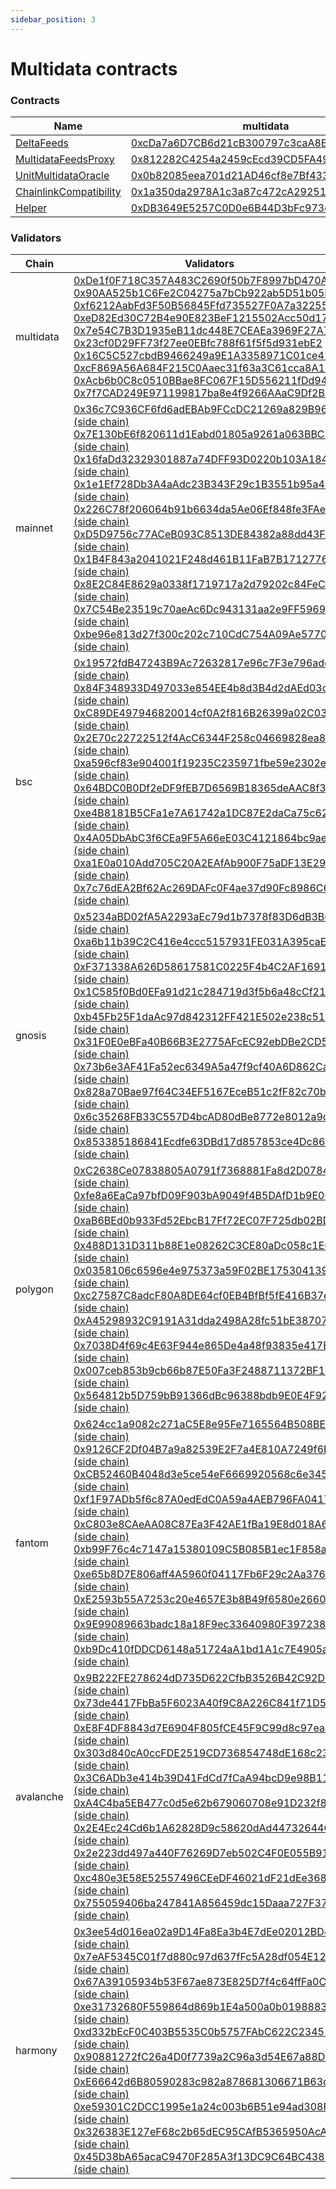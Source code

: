```yaml
---
sidebar_position: 3
---
```

# Multidata contracts

### Contracts

|                                                                            Name                                                                             |                                                                  multidata                                                                   | gnosis                                                                                                                               |                                                                     bsc                                                                      |                                                                   polygon                                                                    |                                                                    fantom                                                                    |                                                                  avalanche                                                                   |                                                                   harmony                                                                    |                                                                  moonriver                                                                   |                                                                     okex                                                                     |                                                                   moonbeam                                                                   |                                                                     celo                                                                     |                                                                    clover                                                                    |                                                                  bittorrent                                                                  |                                                                    cronos                                                                    |                                                                    linea                                                                     |                                                                     etc                                                                      |                                                                   optimism                                                                   |                                                                   arbitrum                                                                   |                                                                     heco                                                                     |                                                                    oasis                                                                     |                                                                    aurora                                                                    |                                                                    klaytn                                                                    |                                                                  dogechain                                                                   | 
|-------------------------------------------------------------------------------------------------------------------------------------------------------------|----------------------------------------------------------------------------------------------------------------------------------------------|--------------------------------------------------------------------------------------------------------------------------------------|----------------------------------------------------------------------------------------------------------------------------------------------|----------------------------------------------------------------------------------------------------------------------------------------------|----------------------------------------------------------------------------------------------------------------------------------------------|----------------------------------------------------------------------------------------------------------------------------------------------|----------------------------------------------------------------------------------------------------------------------------------------------|----------------------------------------------------------------------------------------------------------------------------------------------|----------------------------------------------------------------------------------------------------------------------------------------------|----------------------------------------------------------------------------------------------------------------------------------------------|----------------------------------------------------------------------------------------------------------------------------------------------|----------------------------------------------------------------------------------------------------------------------------------------------|----------------------------------------------------------------------------------------------------------------------------------------------|----------------------------------------------------------------------------------------------------------------------------------------------|----------------------------------------------------------------------------------------------------------------------------------------------|----------------------------------------------------------------------------------------------------------------------------------------------|----------------------------------------------------------------------------------------------------------------------------------------------|----------------------------------------------------------------------------------------------------------------------------------------------|----------------------------------------------------------------------------------------------------------------------------------------------|----------------------------------------------------------------------------------------------------------------------------------------------|----------------------------------------------------------------------------------------------------------------------------------------------|----------------------------------------------------------------------------------------------------------------------------------------------|----------------------------------------------------------------------------------------------------------------------------------------------|
| [DeltaFeeds](https://github.com/multidatacore/validator/blob/feature/multiparty-updater/contracts/DeltaFeeds.sol)                                           | [0xcDa7a6D7CB6d21cB300797c3caA8Bae74CCAe8d1](https://explorer.chain.multidata.ai/address/0xcDa7a6D7CB6d21cB300797c3caA8Bae74CCAe8d1)         | [0xcDa7a6D7CB6d21cB300797c3caA8Bae74CCAe8d1](https://gnosis.blockscout.com/address/0xcDa7a6D7CB6d21cB300797c3caA8Bae74CCAe8d1) | [0xcDa7a6D7CB6d21cB300797c3caA8Bae74CCAe8d1](https://bscscan.com/address/0xcDa7a6D7CB6d21cB300797c3caA8Bae74CCAe8d1)                         | [0xcDa7a6D7CB6d21cB300797c3caA8Bae74CCAe8d1](https://polygonscan.com/address/0xcDa7a6D7CB6d21cB300797c3caA8Bae74CCAe8d1)                     | [0xcDa7a6D7CB6d21cB300797c3caA8Bae74CCAe8d1](https://ftmscan.com/address/0xcDa7a6D7CB6d21cB300797c3caA8Bae74CCAe8d1)                         | [0xcDa7a6D7CB6d21cB300797c3caA8Bae74CCAe8d1](https://avascan.info/blockchain/c/address/0xcDa7a6D7CB6d21cB300797c3caA8Bae74CCAe8d1)           | [0xcDa7a6D7CB6d21cB300797c3caA8Bae74CCAe8d1](https://explorer.harmony.one/address/0xcDa7a6D7CB6d21cB300797c3caA8Bae74CCAe8d1)                | [0xcDa7a6D7CB6d21cB300797c3caA8Bae74CCAe8d1](https://moonriver.moonscan.io/address/0xcDa7a6D7CB6d21cB300797c3caA8Bae74CCAe8d1)               | [0xcDa7a6D7CB6d21cB300797c3caA8Bae74CCAe8d1](https://www.oklink.com/okc/address/0xcDa7a6D7CB6d21cB300797c3caA8Bae74CCAe8d1)                  | [0xcDa7a6D7CB6d21cB300797c3caA8Bae74CCAe8d1](https://moonscan.io/address/0xcDa7a6D7CB6d21cB300797c3caA8Bae74CCAe8d1)                         | [0xcDa7a6D7CB6d21cB300797c3caA8Bae74CCAe8d1](https://celoscan.io/address/0xcDa7a6D7CB6d21cB300797c3caA8Bae74CCAe8d1)                         | [0xcDa7a6D7CB6d21cB300797c3caA8Bae74CCAe8d1](https://clvscan.com/address/0xcDa7a6D7CB6d21cB300797c3caA8Bae74CCAe8d1)                         | [0xcDa7a6D7CB6d21cB300797c3caA8Bae74CCAe8d1](https://bttcscan.com/address/0xcDa7a6D7CB6d21cB300797c3caA8Bae74CCAe8d1)                        | [0xcDa7a6D7CB6d21cB300797c3caA8Bae74CCAe8d1](https://cronoscan.com/address/0xcDa7a6D7CB6d21cB300797c3caA8Bae74CCAe8d1)                       | [0xcDa7a6D7CB6d21cB300797c3caA8Bae74CCAe8d1](https://explorer.goerli.linea.build/address/0xcDa7a6D7CB6d21cB300797c3caA8Bae74CCAe8d1)         | [0xcDa7a6D7CB6d21cB300797c3caA8Bae74CCAe8d1](https://blockscout.com/etc/mainnet/address/0xcDa7a6D7CB6d21cB300797c3caA8Bae74CCAe8d1)          | [0xcDa7a6D7CB6d21cB300797c3caA8Bae74CCAe8d1](https://optimistic.etherscan.io/address/0xcDa7a6D7CB6d21cB300797c3caA8Bae74CCAe8d1)             | [0xcDa7a6D7CB6d21cB300797c3caA8Bae74CCAe8d1](https://arbiscan.io/address/0xcDa7a6D7CB6d21cB300797c3caA8Bae74CCAe8d1)                         | [0xcDa7a6D7CB6d21cB300797c3caA8Bae74CCAe8d1](https://www.hecoinfo.com/en-us/address/0xcDa7a6D7CB6d21cB300797c3caA8Bae74CCAe8d1)              | [0xcDa7a6D7CB6d21cB300797c3caA8Bae74CCAe8d1](https://www.oasisscan.com/address/0xcDa7a6D7CB6d21cB300797c3caA8Bae74CCAe8d1)                   | [0xcDa7a6D7CB6d21cB300797c3caA8Bae74CCAe8d1](https://aurorascan.dev/address/0xcDa7a6D7CB6d21cB300797c3caA8Bae74CCAe8d1)                      | [0xcDa7a6D7CB6d21cB300797c3caA8Bae74CCAe8d1](https://scope.klaytn.com/address/0xcDa7a6D7CB6d21cB300797c3caA8Bae74CCAe8d1)                    | [0xcDa7a6D7CB6d21cB300797c3caA8Bae74CCAe8d1](https://explorer.dogechain.dog/address/0xcDa7a6D7CB6d21cB300797c3caA8Bae74CCAe8d1)              | 
| [MultidataFeedsProxy](https://github.com/multidatacore/validator/blob/feature/multiparty-updater/contracts/MultidataFeedsProxy.sol)                         | [0x812282C4254a2459cEcd39CD5FA49961C86b19EA](https://explorer.chain.multidata.ai/address/0x812282C4254a2459cEcd39CD5FA49961C86b19EA)         | [0x812282C4254a2459cEcd39CD5FA49961C86b19EA](https://gnosis.blockscout.com/address/0x812282C4254a2459cEcd39CD5FA49961C86b19EA) | [0x812282C4254a2459cEcd39CD5FA49961C86b19EA](https://bscscan.com/address/0x812282C4254a2459cEcd39CD5FA49961C86b19EA)                         | [0x812282C4254a2459cEcd39CD5FA49961C86b19EA](https://polygonscan.com/address/0x812282C4254a2459cEcd39CD5FA49961C86b19EA)                     | [0x812282C4254a2459cEcd39CD5FA49961C86b19EA](https://ftmscan.com/address/0x812282C4254a2459cEcd39CD5FA49961C86b19EA)                         | [0x812282C4254a2459cEcd39CD5FA49961C86b19EA](https://avascan.info/blockchain/c/address/0x812282C4254a2459cEcd39CD5FA49961C86b19EA)           | [0x812282C4254a2459cEcd39CD5FA49961C86b19EA](https://explorer.harmony.one/address/0x812282C4254a2459cEcd39CD5FA49961C86b19EA)                | [0x812282C4254a2459cEcd39CD5FA49961C86b19EA](https://moonriver.moonscan.io/address/0x812282C4254a2459cEcd39CD5FA49961C86b19EA)               | [0x812282C4254a2459cEcd39CD5FA49961C86b19EA](https://www.oklink.com/okc/address/0x812282C4254a2459cEcd39CD5FA49961C86b19EA)                  | [0x812282C4254a2459cEcd39CD5FA49961C86b19EA](https://moonscan.io/address/0x812282C4254a2459cEcd39CD5FA49961C86b19EA)                         | [0x812282C4254a2459cEcd39CD5FA49961C86b19EA](https://celoscan.io/address/0x812282C4254a2459cEcd39CD5FA49961C86b19EA)                         | [0x812282C4254a2459cEcd39CD5FA49961C86b19EA](https://clvscan.com/address/0x812282C4254a2459cEcd39CD5FA49961C86b19EA)                         | [0x812282C4254a2459cEcd39CD5FA49961C86b19EA](https://bttcscan.com/address/0x812282C4254a2459cEcd39CD5FA49961C86b19EA)                        | [0x812282C4254a2459cEcd39CD5FA49961C86b19EA](https://cronoscan.com/address/0x812282C4254a2459cEcd39CD5FA49961C86b19EA)                       | [0x812282C4254a2459cEcd39CD5FA49961C86b19EA](https://explorer.goerli.linea.build/address/0x812282C4254a2459cEcd39CD5FA49961C86b19EA)         | [0x812282C4254a2459cEcd39CD5FA49961C86b19EA](https://blockscout.com/etc/mainnet/address/0x812282C4254a2459cEcd39CD5FA49961C86b19EA)          | [0x812282C4254a2459cEcd39CD5FA49961C86b19EA](https://optimistic.etherscan.io/address/0x812282C4254a2459cEcd39CD5FA49961C86b19EA)             | [0x812282C4254a2459cEcd39CD5FA49961C86b19EA](https://arbiscan.io/address/0x812282C4254a2459cEcd39CD5FA49961C86b19EA)                         | [0x812282C4254a2459cEcd39CD5FA49961C86b19EA](https://www.hecoinfo.com/en-us/address/0x812282C4254a2459cEcd39CD5FA49961C86b19EA)              | [0x812282C4254a2459cEcd39CD5FA49961C86b19EA](https://www.oasisscan.com/address/0x812282C4254a2459cEcd39CD5FA49961C86b19EA)                   | [0x812282C4254a2459cEcd39CD5FA49961C86b19EA](https://aurorascan.dev/address/0x812282C4254a2459cEcd39CD5FA49961C86b19EA)                      | [0x812282C4254a2459cEcd39CD5FA49961C86b19EA](https://scope.klaytn.com/address/0x812282C4254a2459cEcd39CD5FA49961C86b19EA)                    | [0x812282C4254a2459cEcd39CD5FA49961C86b19EA](https://explorer.dogechain.dog/address/0x812282C4254a2459cEcd39CD5FA49961C86b19EA)              | 
| [UnitMultidataOracle](https://github.com/multidatacore/validator/blob/feature/multiparty-updater/contracts/UnitMultidataOracle.sol)                         | [0x0b82085eea701d21AD46cf8e7Bf433Be2834b7A9](https://explorer.chain.multidata.ai/address/0x0b82085eea701d21AD46cf8e7Bf433Be2834b7A9)         | [0x0b82085eea701d21AD46cf8e7Bf433Be2834b7A9](https://gnosis.blockscout.com/address/0x0b82085eea701d21AD46cf8e7Bf433Be2834b7A9) | [0x0b82085eea701d21AD46cf8e7Bf433Be2834b7A9](https://bscscan.com/address/0x0b82085eea701d21AD46cf8e7Bf433Be2834b7A9)                         | [0x0b82085eea701d21AD46cf8e7Bf433Be2834b7A9](https://polygonscan.com/address/0x0b82085eea701d21AD46cf8e7Bf433Be2834b7A9)                     | [0x0b82085eea701d21AD46cf8e7Bf433Be2834b7A9](https://ftmscan.com/address/0x0b82085eea701d21AD46cf8e7Bf433Be2834b7A9)                         | [0x0b82085eea701d21AD46cf8e7Bf433Be2834b7A9](https://avascan.info/blockchain/c/address/0x0b82085eea701d21AD46cf8e7Bf433Be2834b7A9)           | [0x0b82085eea701d21AD46cf8e7Bf433Be2834b7A9](https://explorer.harmony.one/address/0x0b82085eea701d21AD46cf8e7Bf433Be2834b7A9)                | [0x0b82085eea701d21AD46cf8e7Bf433Be2834b7A9](https://moonriver.moonscan.io/address/0x0b82085eea701d21AD46cf8e7Bf433Be2834b7A9)               | [0x0b82085eea701d21AD46cf8e7Bf433Be2834b7A9](https://www.oklink.com/okc/address/0x0b82085eea701d21AD46cf8e7Bf433Be2834b7A9)                  | [0x0b82085eea701d21AD46cf8e7Bf433Be2834b7A9](https://moonscan.io/address/0x0b82085eea701d21AD46cf8e7Bf433Be2834b7A9)                         | [0x0b82085eea701d21AD46cf8e7Bf433Be2834b7A9](https://celoscan.io/address/0x0b82085eea701d21AD46cf8e7Bf433Be2834b7A9)                         | [0x0b82085eea701d21AD46cf8e7Bf433Be2834b7A9](https://clvscan.com/address/0x0b82085eea701d21AD46cf8e7Bf433Be2834b7A9)                         | [0x0b82085eea701d21AD46cf8e7Bf433Be2834b7A9](https://bttcscan.com/address/0x0b82085eea701d21AD46cf8e7Bf433Be2834b7A9)                        | [0x0b82085eea701d21AD46cf8e7Bf433Be2834b7A9](https://cronoscan.com/address/0x0b82085eea701d21AD46cf8e7Bf433Be2834b7A9)                       | [0x0b82085eea701d21AD46cf8e7Bf433Be2834b7A9](https://explorer.goerli.linea.build/address/0x0b82085eea701d21AD46cf8e7Bf433Be2834b7A9)         | [0x0b82085eea701d21AD46cf8e7Bf433Be2834b7A9](https://blockscout.com/etc/mainnet/address/0x0b82085eea701d21AD46cf8e7Bf433Be2834b7A9)          | [0x0b82085eea701d21AD46cf8e7Bf433Be2834b7A9](https://optimistic.etherscan.io/address/0x0b82085eea701d21AD46cf8e7Bf433Be2834b7A9)             | [0x0b82085eea701d21AD46cf8e7Bf433Be2834b7A9](https://arbiscan.io/address/0x0b82085eea701d21AD46cf8e7Bf433Be2834b7A9)                         | [0x0b82085eea701d21AD46cf8e7Bf433Be2834b7A9](https://www.hecoinfo.com/en-us/address/0x0b82085eea701d21AD46cf8e7Bf433Be2834b7A9)              | [0x0b82085eea701d21AD46cf8e7Bf433Be2834b7A9](https://www.oasisscan.com/address/0x0b82085eea701d21AD46cf8e7Bf433Be2834b7A9)                   | [0x0b82085eea701d21AD46cf8e7Bf433Be2834b7A9](https://aurorascan.dev/address/0x0b82085eea701d21AD46cf8e7Bf433Be2834b7A9)                      | [0x0b82085eea701d21AD46cf8e7Bf433Be2834b7A9](https://scope.klaytn.com/address/0x0b82085eea701d21AD46cf8e7Bf433Be2834b7A9)                    | [0x0b82085eea701d21AD46cf8e7Bf433Be2834b7A9](https://explorer.dogechain.dog/address/0x0b82085eea701d21AD46cf8e7Bf433Be2834b7A9)              | 
| [ChainlinkCompatibility](https://github.com/multidatacore/validator/blob/feature/multiparty-updater/contracts/ChainlinkCompatibility.sol)                   | [0x1a350da2978A1c3a87c472cA29251c30cD63c45f](https://explorer.chain.multidata.ai/address/0x1a350da2978A1c3a87c472cA29251c30cD63c45f)         | [0x1a350da2978A1c3a87c472cA29251c30cD63c45f](https://gnosis.blockscout.com/address/0x1a350da2978A1c3a87c472cA29251c30cD63c45f) | [0x1a350da2978A1c3a87c472cA29251c30cD63c45f](https://bscscan.com/address/0x1a350da2978A1c3a87c472cA29251c30cD63c45f)                         | [0x1a350da2978A1c3a87c472cA29251c30cD63c45f](https://polygonscan.com/address/0x1a350da2978A1c3a87c472cA29251c30cD63c45f)                     | [0x1a350da2978A1c3a87c472cA29251c30cD63c45f](https://ftmscan.com/address/0x1a350da2978A1c3a87c472cA29251c30cD63c45f)                         | [0x1a350da2978A1c3a87c472cA29251c30cD63c45f](https://avascan.info/blockchain/c/address/0x1a350da2978A1c3a87c472cA29251c30cD63c45f)           | [0x1a350da2978A1c3a87c472cA29251c30cD63c45f](https://explorer.harmony.one/address/0x1a350da2978A1c3a87c472cA29251c30cD63c45f)                | [0x1a350da2978A1c3a87c472cA29251c30cD63c45f](https://moonriver.moonscan.io/address/0x1a350da2978A1c3a87c472cA29251c30cD63c45f)               | [0x1a350da2978A1c3a87c472cA29251c30cD63c45f](https://www.oklink.com/okc/address/0x1a350da2978A1c3a87c472cA29251c30cD63c45f)                  | [0x1a350da2978A1c3a87c472cA29251c30cD63c45f](https://moonscan.io/address/0x1a350da2978A1c3a87c472cA29251c30cD63c45f)                         | [0x1a350da2978A1c3a87c472cA29251c30cD63c45f](https://celoscan.io/address/0x1a350da2978A1c3a87c472cA29251c30cD63c45f)                         | [0x1a350da2978A1c3a87c472cA29251c30cD63c45f](https://clvscan.com/address/0x1a350da2978A1c3a87c472cA29251c30cD63c45f)                         | [0x1a350da2978A1c3a87c472cA29251c30cD63c45f](https://bttcscan.com/address/0x1a350da2978A1c3a87c472cA29251c30cD63c45f)                        | [0x1a350da2978A1c3a87c472cA29251c30cD63c45f](https://cronoscan.com/address/0x1a350da2978A1c3a87c472cA29251c30cD63c45f)                       | [0x1a350da2978A1c3a87c472cA29251c30cD63c45f](https://explorer.goerli.linea.build/address/0x1a350da2978A1c3a87c472cA29251c30cD63c45f)         | [0x1a350da2978A1c3a87c472cA29251c30cD63c45f](https://blockscout.com/etc/mainnet/address/0x1a350da2978A1c3a87c472cA29251c30cD63c45f)          | [0x1a350da2978A1c3a87c472cA29251c30cD63c45f](https://optimistic.etherscan.io/address/0x1a350da2978A1c3a87c472cA29251c30cD63c45f)             | [0x1a350da2978A1c3a87c472cA29251c30cD63c45f](https://arbiscan.io/address/0x1a350da2978A1c3a87c472cA29251c30cD63c45f)                         | [0x1a350da2978A1c3a87c472cA29251c30cD63c45f](https://www.hecoinfo.com/en-us/address/0x1a350da2978A1c3a87c472cA29251c30cD63c45f)              | [0x1a350da2978A1c3a87c472cA29251c30cD63c45f](https://www.oasisscan.com/address/0x1a350da2978A1c3a87c472cA29251c30cD63c45f)                   | [0x1a350da2978A1c3a87c472cA29251c30cD63c45f](https://aurorascan.dev/address/0x1a350da2978A1c3a87c472cA29251c30cD63c45f)                      | [0x1a350da2978A1c3a87c472cA29251c30cD63c45f](https://scope.klaytn.com/address/0x1a350da2978A1c3a87c472cA29251c30cD63c45f)                    | [0x1a350da2978A1c3a87c472cA29251c30cD63c45f](https://explorer.dogechain.dog/address/0x1a350da2978A1c3a87c472cA29251c30cD63c45f)              | 
| [Helper](https://github.com/multidatacore/validator/blob/feature/multiparty-updater/contracts/Helper.sol)                                                   | [0xDB3649E5257C0D0e6B44D3bFc973dcAB8C799fd9](https://explorer.chain.multidata.ai/address/0xDB3649E5257C0D0e6B44D3bFc973dcAB8C799fd9)         | [0x0BB50AFb57552D53dEf6E9Cf47aB5dF98689A0Ec](https://explorer.chain.multidata.ai/address/0x0BB50AFb57552D53dEf6E9Cf47aB5dF98689A0Ec) | [0x7113a56e21b1EcF851c3381824717B7380F73A3A](https://explorer.chain.multidata.ai/address/0x7113a56e21b1EcF851c3381824717B7380F73A3A)         | [0x02B1fed442C8D9901b2184a0b39fe6b9D9b9fc68](https://explorer.chain.multidata.ai/address/0x02B1fed442C8D9901b2184a0b39fe6b9D9b9fc68)         | [0x4bF9838C3dD68D0075e9EDE9cfFD7359BD7869D6](https://explorer.chain.multidata.ai/address/0x4bF9838C3dD68D0075e9EDE9cfFD7359BD7869D6)         | [0x8e83C7324379C4A20190e4B3133a0AB28B414c37](https://explorer.chain.multidata.ai/address/0x8e83C7324379C4A20190e4B3133a0AB28B414c37)         | [0xfcfF23C12caF568A16d0b5824b10a9D963635816](https://explorer.chain.multidata.ai/address/0xfcfF23C12caF568A16d0b5824b10a9D963635816)         | [0x474434D347800379Ba3C1C7E7ad39E11B350048E](https://explorer.chain.multidata.ai/address/0x474434D347800379Ba3C1C7E7ad39E11B350048E)         | [0xe50D0134e0bc4EDC3D86Ec1C03178008c197C2C2](https://explorer.chain.multidata.ai/address/0xe50D0134e0bc4EDC3D86Ec1C03178008c197C2C2)         | [0x02E8457288B43676D2C0de5244FBc9c2065eBE04](https://explorer.chain.multidata.ai/address/0x02E8457288B43676D2C0de5244FBc9c2065eBE04)         | [0xF7d3F10ee2e5233f444fbcD77b64436842B4244f](https://explorer.chain.multidata.ai/address/0xF7d3F10ee2e5233f444fbcD77b64436842B4244f)         | [0xFB4DE1CE7d33A3602b76C7B6CfE5d011DC8dd50d](https://explorer.chain.multidata.ai/address/0xFB4DE1CE7d33A3602b76C7B6CfE5d011DC8dd50d)         | [0x783c3E5338fF4D4C54A0c71617c0f19B0D6F973e](https://explorer.chain.multidata.ai/address/0x783c3E5338fF4D4C54A0c71617c0f19B0D6F973e)         | [0xD9C8F18600F8057C68Ec90f0D9862a4FfE773368](https://explorer.chain.multidata.ai/address/0xD9C8F18600F8057C68Ec90f0D9862a4FfE773368)         | [0x8e4226B157274C333D228dc200c341aB93a7594e](https://explorer.chain.multidata.ai/address/0x8e4226B157274C333D228dc200c341aB93a7594e)         | [0x290e68dD5e92E0aC473C1A449f67965a57dD1f6A](https://explorer.chain.multidata.ai/address/0x290e68dD5e92E0aC473C1A449f67965a57dD1f6A)         | [0xA88841295B9782C0b389ee8a882020bd08b7e62a](https://explorer.chain.multidata.ai/address/0xA88841295B9782C0b389ee8a882020bd08b7e62a)         | [0x6D0B4894503964b59012b42d65E8A4FF3036448d](https://explorer.chain.multidata.ai/address/0x6D0B4894503964b59012b42d65E8A4FF3036448d)         | [0x56b23248B04460504d9cf01cbeB38731f81E24d6](https://explorer.chain.multidata.ai/address/0x56b23248B04460504d9cf01cbeB38731f81E24d6)         | [0xcD8382ca5d00578463976FC0F4123E49CFcCfdF8](https://explorer.chain.multidata.ai/address/0xcD8382ca5d00578463976FC0F4123E49CFcCfdF8)         | [0xB7c4bF73357Ffc8d4c8F2AC7201D963f43CEd84a](https://explorer.chain.multidata.ai/address/0xB7c4bF73357Ffc8d4c8F2AC7201D963f43CEd84a)         | [0x894a7581bA3b38D0b4b79E41764d8f114167C176](https://explorer.chain.multidata.ai/address/0x894a7581bA3b38D0b4b79E41764d8f114167C176)         | [0x82A1EC77A5b3E31E563465b9e7EfC8E34e047eBa](https://explorer.chain.multidata.ai/address/0x82A1EC77A5b3E31E563465b9e7EfC8E34e047eBa)         | 


### Validators

| Chain | Validators |
| --- | --- |
| multidata | [0xDe1f0F718C357A483C2690f50b7F8997bD470Acc](https://explorer.chain.multidata.ai/address/0xDe1f0F718C357A483C2690f50b7F8997bD470Acc) <br/> [0x90AA525b1C6Fe2C04275a7bCb922ab5D51b05E23](https://explorer.chain.multidata.ai/address/0x90AA525b1C6Fe2C04275a7bCb922ab5D51b05E23) <br/> [0xf6212AabFd3F50B56845Ffd735527F0A7a32255e](https://explorer.chain.multidata.ai/address/0xf6212AabFd3F50B56845Ffd735527F0A7a32255e) <br/> [0xeD82Ed30C72B4e90E823BeF1215502Acc50d1715](https://explorer.chain.multidata.ai/address/0xeD82Ed30C72B4e90E823BeF1215502Acc50d1715) <br/> [0x7e54C7B3D1935eB11dc448E7CEAEa3969F27A7C3](https://explorer.chain.multidata.ai/address/0x7e54C7B3D1935eB11dc448E7CEAEa3969F27A7C3) <br/> [0x23cf0D29FF73f27ee0EBfc788f61f5f5d931ebE2](https://explorer.chain.multidata.ai/address/0x23cf0D29FF73f27ee0EBfc788f61f5f5d931ebE2) <br/> [0x16C5C527cbdB9466249a9E1A3358971C01ce4189](https://explorer.chain.multidata.ai/address/0x16C5C527cbdB9466249a9E1A3358971C01ce4189) <br/> [0xcF869A56A684F215C0Aaec31f63a3C61cca8A185](https://explorer.chain.multidata.ai/address/0xcF869A56A684F215C0Aaec31f63a3C61cca8A185) <br/> [0xAcb6b0C8c0510BBae8FC067F15D556211fDd942b](https://explorer.chain.multidata.ai/address/0xAcb6b0C8c0510BBae8FC067F15D556211fDd942b) <br/> [0x7f7CAD249E971199817ba8e4f9266AAaC9Df2B1D](https://explorer.chain.multidata.ai/address/0x7f7CAD249E971199817ba8e4f9266AAaC9Df2B1D) |
| mainnet | [0x36c7C936CF6fd6adEBAb9FCcDC21269a829B96D0](https://etherscan.io/address/0x36c7C936CF6fd6adEBAb9FCcDC21269a829B96D0) <br/> [(side chain)](https://explorer.chain.multidata.ai/address/0x36c7C936CF6fd6adEBAb9FCcDC21269a829B96D0) <br/> [0x7E130bE6f820611d1Eabd01805a9261a063BBC36](https://etherscan.io/address/0x7E130bE6f820611d1Eabd01805a9261a063BBC36) <br/> [(side chain)](https://explorer.chain.multidata.ai/address/0x7E130bE6f820611d1Eabd01805a9261a063BBC36) <br/> [0x16faDd32329301887a74DFF93D0220b103A18403](https://etherscan.io/address/0x16faDd32329301887a74DFF93D0220b103A18403) <br/> [(side chain)](https://explorer.chain.multidata.ai/address/0x16faDd32329301887a74DFF93D0220b103A18403) <br/> [0x1e1Ef728Db3A4aAdc23B343F29c1B3551b95a4CE](https://etherscan.io/address/0x1e1Ef728Db3A4aAdc23B343F29c1B3551b95a4CE) <br/> [(side chain)](https://explorer.chain.multidata.ai/address/0x1e1Ef728Db3A4aAdc23B343F29c1B3551b95a4CE) <br/> [0x226C78f206064b91b6634da5Ae06Ef848fe3FAe8](https://etherscan.io/address/0x226C78f206064b91b6634da5Ae06Ef848fe3FAe8) <br/> [(side chain)](https://explorer.chain.multidata.ai/address/0x226C78f206064b91b6634da5Ae06Ef848fe3FAe8) <br/> [0xD5D9756c77ACeB093C8513DE84382a88dd43FE53](https://etherscan.io/address/0xD5D9756c77ACeB093C8513DE84382a88dd43FE53) <br/> [(side chain)](https://explorer.chain.multidata.ai/address/0xD5D9756c77ACeB093C8513DE84382a88dd43FE53) <br/> [0x1B4F843a2041021F248d461B11FaB7B17127761e](https://etherscan.io/address/0x1B4F843a2041021F248d461B11FaB7B17127761e) <br/> [(side chain)](https://explorer.chain.multidata.ai/address/0x1B4F843a2041021F248d461B11FaB7B17127761e) <br/> [0x8E2C84E8629a0338f1719717a2d79202c84FeC1e](https://etherscan.io/address/0x8E2C84E8629a0338f1719717a2d79202c84FeC1e) <br/> [(side chain)](https://explorer.chain.multidata.ai/address/0x8E2C84E8629a0338f1719717a2d79202c84FeC1e) <br/> [0x7C54Be23519c70aeAc6Dc943131aa2e9FF59691f](https://etherscan.io/address/0x7C54Be23519c70aeAc6Dc943131aa2e9FF59691f) <br/> [(side chain)](https://explorer.chain.multidata.ai/address/0x7C54Be23519c70aeAc6Dc943131aa2e9FF59691f) <br/> [0xbe96e813d27f300c202c710CdC754A09Ae5770F5](https://etherscan.io/address/0xbe96e813d27f300c202c710CdC754A09Ae5770F5) <br/> [(side chain)](https://explorer.chain.multidata.ai/address/0xbe96e813d27f300c202c710CdC754A09Ae5770F5) |
| bsc | [0x19572fdB47243B9Ac72632817e96c7F3e796add1](https://bscscan.com/address/0x19572fdB47243B9Ac72632817e96c7F3e796add1) <br/> [(side chain)](https://explorer.chain.multidata.ai/address/0x19572fdB47243B9Ac72632817e96c7F3e796add1) <br/> [0x84F348933D497033e854EE4b8d3B4d2dAEd03d34](https://bscscan.com/address/0x84F348933D497033e854EE4b8d3B4d2dAEd03d34) <br/> [(side chain)](https://explorer.chain.multidata.ai/address/0x84F348933D497033e854EE4b8d3B4d2dAEd03d34) <br/> [0xC89DE497946820014cf0A2f816B26399a02C0348](https://bscscan.com/address/0xC89DE497946820014cf0A2f816B26399a02C0348) <br/> [(side chain)](https://explorer.chain.multidata.ai/address/0xC89DE497946820014cf0A2f816B26399a02C0348) <br/> [0x2E70c22722512f4AcC6344F258c04669828ea865](https://bscscan.com/address/0x2E70c22722512f4AcC6344F258c04669828ea865) <br/> [(side chain)](https://explorer.chain.multidata.ai/address/0x2E70c22722512f4AcC6344F258c04669828ea865) <br/> [0xa596cf83e904001f19235C235971fbe59e2302e8](https://bscscan.com/address/0xa596cf83e904001f19235C235971fbe59e2302e8) <br/> [(side chain)](https://explorer.chain.multidata.ai/address/0xa596cf83e904001f19235C235971fbe59e2302e8) <br/> [0x64BDC0B0Df2eDF9fEB7D6569B18365deAAC8f315](https://bscscan.com/address/0x64BDC0B0Df2eDF9fEB7D6569B18365deAAC8f315) <br/> [(side chain)](https://explorer.chain.multidata.ai/address/0x64BDC0B0Df2eDF9fEB7D6569B18365deAAC8f315) <br/> [0xe4B8181B5CFa1e7A61742a1DC87E2daCa75c62B6](https://bscscan.com/address/0xe4B8181B5CFa1e7A61742a1DC87E2daCa75c62B6) <br/> [(side chain)](https://explorer.chain.multidata.ai/address/0xe4B8181B5CFa1e7A61742a1DC87E2daCa75c62B6) <br/> [0x4A05DbAbC3f6CEa9F5A66eE03C4121864bc9ae20](https://bscscan.com/address/0x4A05DbAbC3f6CEa9F5A66eE03C4121864bc9ae20) <br/> [(side chain)](https://explorer.chain.multidata.ai/address/0x4A05DbAbC3f6CEa9F5A66eE03C4121864bc9ae20) <br/> [0xa1E0a010Add705C20A2EAfAb900F75aDF13E2955](https://bscscan.com/address/0xa1E0a010Add705C20A2EAfAb900F75aDF13E2955) <br/> [(side chain)](https://explorer.chain.multidata.ai/address/0xa1E0a010Add705C20A2EAfAb900F75aDF13E2955) <br/> [0x7c76dEA2Bf62Ac269DAFc0F4ae37d90Fc8986C65](https://bscscan.com/address/0x7c76dEA2Bf62Ac269DAFc0F4ae37d90Fc8986C65) <br/> [(side chain)](https://explorer.chain.multidata.ai/address/0x7c76dEA2Bf62Ac269DAFc0F4ae37d90Fc8986C65) |
| gnosis | [0x5234aBD02fA5A2293aEc79d1b7378f83D6dB3B68](https://gnosis.blockscout.com/address/0x5234aBD02fA5A2293aEc79d1b7378f83D6dB3B68) <br/> [(side chain)](https://explorer.chain.multidata.ai/address/0x5234aBD02fA5A2293aEc79d1b7378f83D6dB3B68) <br/> [0xa6b11b39C2C416e4ccc5157931FE031A395caEAd](https://gnosis.blockscout.com/address/0xa6b11b39C2C416e4ccc5157931FE031A395caEAd) <br/> [(side chain)](https://explorer.chain.multidata.ai/address/0xa6b11b39C2C416e4ccc5157931FE031A395caEAd) <br/> [0xF371338A626D58617581C0225F4b4C2AF16917b5](https://gnosis.blockscout.com/address/0xF371338A626D58617581C0225F4b4C2AF16917b5) <br/> [(side chain)](https://explorer.chain.multidata.ai/address/0xF371338A626D58617581C0225F4b4C2AF16917b5) <br/> [0x1C585f0Bd0EFa91d21c284719d3f5b6a48cCf21f](https://gnosis.blockscout.com/address/0x1C585f0Bd0EFa91d21c284719d3f5b6a48cCf21f) <br/> [(side chain)](https://explorer.chain.multidata.ai/address/0x1C585f0Bd0EFa91d21c284719d3f5b6a48cCf21f) <br/> [0xb45Fb25F1daAc97d842312FF421E502e238c5160](https://gnosis.blockscout.com/address/0xb45Fb25F1daAc97d842312FF421E502e238c5160) <br/> [(side chain)](https://explorer.chain.multidata.ai/address/0xb45Fb25F1daAc97d842312FF421E502e238c5160) <br/> [0x31F0E0eBFa40B66B3E2775AFcEC92ebDBe2CD599](https://gnosis.blockscout.com/address/0x31F0E0eBFa40B66B3E2775AFcEC92ebDBe2CD599) <br/> [(side chain)](https://explorer.chain.multidata.ai/address/0x31F0E0eBFa40B66B3E2775AFcEC92ebDBe2CD599) <br/> [0x73b6e3AF41Fa52ec6349A5a47f9cf40A6D862Ca3](https://gnosis.blockscout.com/address/0x73b6e3AF41Fa52ec6349A5a47f9cf40A6D862Ca3) <br/> [(side chain)](https://explorer.chain.multidata.ai/address/0x73b6e3AF41Fa52ec6349A5a47f9cf40A6D862Ca3) <br/> [0x828a70Bae97f64C34EF5167EceB51c2fF82c70b9](https://gnosis.blockscout.com/address/0x828a70Bae97f64C34EF5167EceB51c2fF82c70b9) <br/> [(side chain)](https://explorer.chain.multidata.ai/address/0x828a70Bae97f64C34EF5167EceB51c2fF82c70b9) <br/> [0x6c35268FB33C557D4bcAD80dBe8772e8012a9cF8](https://gnosis.blockscout.com/address/0x6c35268FB33C557D4bcAD80dBe8772e8012a9cF8) <br/> [(side chain)](https://explorer.chain.multidata.ai/address/0x6c35268FB33C557D4bcAD80dBe8772e8012a9cF8) <br/> [0x853385186841Ecdfe63DBd17d857853ce4Dc867e](https://gnosis.blockscout.com/address/0x853385186841Ecdfe63DBd17d857853ce4Dc867e) <br/> [(side chain)](https://explorer.chain.multidata.ai/address/0x853385186841Ecdfe63DBd17d857853ce4Dc867e) |
| polygon | [0xC2638Ce07838805A0791f7368881Fa8d2D0784eA](https://polygonscan.com/address/0xC2638Ce07838805A0791f7368881Fa8d2D0784eA) <br/> [(side chain)](https://explorer.chain.multidata.ai/address/0xC2638Ce07838805A0791f7368881Fa8d2D0784eA) <br/> [0xfe8a6EaCa97bfD09F903bA9049f4B5DAfD1b9E00](https://polygonscan.com/address/0xfe8a6EaCa97bfD09F903bA9049f4B5DAfD1b9E00) <br/> [(side chain)](https://explorer.chain.multidata.ai/address/0xfe8a6EaCa97bfD09F903bA9049f4B5DAfD1b9E00) <br/> [0xaB6BEd0b933Fd52EbcB17Ff72EC07F725db02BDA](https://polygonscan.com/address/0xaB6BEd0b933Fd52EbcB17Ff72EC07F725db02BDA) <br/> [(side chain)](https://explorer.chain.multidata.ai/address/0xaB6BEd0b933Fd52EbcB17Ff72EC07F725db02BDA) <br/> [0x488D131D311b88E1e08262C3CE80aDc058c1E6Ef](https://polygonscan.com/address/0x488D131D311b88E1e08262C3CE80aDc058c1E6Ef) <br/> [(side chain)](https://explorer.chain.multidata.ai/address/0x488D131D311b88E1e08262C3CE80aDc058c1E6Ef) <br/> [0x0358106c6596e4e975373a59F02BE1753041393d](https://polygonscan.com/address/0x0358106c6596e4e975373a59F02BE1753041393d) <br/> [(side chain)](https://explorer.chain.multidata.ai/address/0x0358106c6596e4e975373a59F02BE1753041393d) <br/> [0xc27587C8adcF80A8DE64cf0EB4BfBf5fE416B37e](https://polygonscan.com/address/0xc27587C8adcF80A8DE64cf0EB4BfBf5fE416B37e) <br/> [(side chain)](https://explorer.chain.multidata.ai/address/0xc27587C8adcF80A8DE64cf0EB4BfBf5fE416B37e) <br/> [0xA45298932C9191A31dda2498A28fc51bE3870711](https://polygonscan.com/address/0xA45298932C9191A31dda2498A28fc51bE3870711) <br/> [(side chain)](https://explorer.chain.multidata.ai/address/0xA45298932C9191A31dda2498A28fc51bE3870711) <br/> [0x7038D4f69c4E63F944e865De4a48f93835e417B2](https://polygonscan.com/address/0x7038D4f69c4E63F944e865De4a48f93835e417B2) <br/> [(side chain)](https://explorer.chain.multidata.ai/address/0x7038D4f69c4E63F944e865De4a48f93835e417B2) <br/> [0x007ceb853b9cb66b87E50Fa3F2488711372BF115](https://polygonscan.com/address/0x007ceb853b9cb66b87E50Fa3F2488711372BF115) <br/> [(side chain)](https://explorer.chain.multidata.ai/address/0x007ceb853b9cb66b87E50Fa3F2488711372BF115) <br/> [0x564812b5D759bB91366dBc96388bdb9E0E4F92d5](https://polygonscan.com/address/0x564812b5D759bB91366dBc96388bdb9E0E4F92d5) <br/> [(side chain)](https://explorer.chain.multidata.ai/address/0x564812b5D759bB91366dBc96388bdb9E0E4F92d5) |
| fantom | [0x624cc1a9082c271aC5E8e95Fe7165564B508BE65](https://ftmscan.com/address/0x624cc1a9082c271aC5E8e95Fe7165564B508BE65) <br/> [(side chain)](https://explorer.chain.multidata.ai/address/0x624cc1a9082c271aC5E8e95Fe7165564B508BE65) <br/> [0x9126CF2Df04B7a9a82539E2F7a4E810A7249f6B4](https://ftmscan.com/address/0x9126CF2Df04B7a9a82539E2F7a4E810A7249f6B4) <br/> [(side chain)](https://explorer.chain.multidata.ai/address/0x9126CF2Df04B7a9a82539E2F7a4E810A7249f6B4) <br/> [0xCB52460B4048d3e5ce54eF6669920568c6e34571](https://ftmscan.com/address/0xCB52460B4048d3e5ce54eF6669920568c6e34571) <br/> [(side chain)](https://explorer.chain.multidata.ai/address/0xCB52460B4048d3e5ce54eF6669920568c6e34571) <br/> [0xf1F97ADb5f6c87A0edEdC0A59a4AEB796FA04175](https://ftmscan.com/address/0xf1F97ADb5f6c87A0edEdC0A59a4AEB796FA04175) <br/> [(side chain)](https://explorer.chain.multidata.ai/address/0xf1F97ADb5f6c87A0edEdC0A59a4AEB796FA04175) <br/> [0xC803e8CAeAA08C87Ea3F42AE1fBa19E8d018A611](https://ftmscan.com/address/0xC803e8CAeAA08C87Ea3F42AE1fBa19E8d018A611) <br/> [(side chain)](https://explorer.chain.multidata.ai/address/0xC803e8CAeAA08C87Ea3F42AE1fBa19E8d018A611) <br/> [0xb99F76c4c7147a15380109C5B085B1ec1F858a0F](https://ftmscan.com/address/0xb99F76c4c7147a15380109C5B085B1ec1F858a0F) <br/> [(side chain)](https://explorer.chain.multidata.ai/address/0xb99F76c4c7147a15380109C5B085B1ec1F858a0F) <br/> [0xe65b8D7E806aff4A5960f04117Fb6F29c2Aa376D](https://ftmscan.com/address/0xe65b8D7E806aff4A5960f04117Fb6F29c2Aa376D) <br/> [(side chain)](https://explorer.chain.multidata.ai/address/0xe65b8D7E806aff4A5960f04117Fb6F29c2Aa376D) <br/> [0xE2593b55A7253c20e4657E3b8B49f6580e2660C7](https://ftmscan.com/address/0xE2593b55A7253c20e4657E3b8B49f6580e2660C7) <br/> [(side chain)](https://explorer.chain.multidata.ai/address/0xE2593b55A7253c20e4657E3b8B49f6580e2660C7) <br/> [0x9E99089663badc18a18F9ec33640980F3972387f](https://ftmscan.com/address/0x9E99089663badc18a18F9ec33640980F3972387f) <br/> [(side chain)](https://explorer.chain.multidata.ai/address/0x9E99089663badc18a18F9ec33640980F3972387f) <br/> [0xb9Dc410fDDCD6148a51724aA1bd1A1c7E4905a2C](https://ftmscan.com/address/0xb9Dc410fDDCD6148a51724aA1bd1A1c7E4905a2C) <br/> [(side chain)](https://explorer.chain.multidata.ai/address/0xb9Dc410fDDCD6148a51724aA1bd1A1c7E4905a2C) |
| avalanche | [0x9B222FE278624dD735D622CfbB3526B42C92D2b5](https://avascan.info/blockchain/c/address/0x9B222FE278624dD735D622CfbB3526B42C92D2b5) <br/> [(side chain)](https://explorer.chain.multidata.ai/address/0x9B222FE278624dD735D622CfbB3526B42C92D2b5) <br/> [0x73de4417FbBa5F6023A40f9C8A226C841f71D5b8](https://avascan.info/blockchain/c/address/0x73de4417FbBa5F6023A40f9C8A226C841f71D5b8) <br/> [(side chain)](https://explorer.chain.multidata.ai/address/0x73de4417FbBa5F6023A40f9C8A226C841f71D5b8) <br/> [0xE8F4DF8843d7E6904F805fCE45F9C99d8c97ead7](https://avascan.info/blockchain/c/address/0xE8F4DF8843d7E6904F805fCE45F9C99d8c97ead7) <br/> [(side chain)](https://explorer.chain.multidata.ai/address/0xE8F4DF8843d7E6904F805fCE45F9C99d8c97ead7) <br/> [0x303d840cA0ccFDE2519CD736854748dE168c230c](https://avascan.info/blockchain/c/address/0x303d840cA0ccFDE2519CD736854748dE168c230c) <br/> [(side chain)](https://explorer.chain.multidata.ai/address/0x303d840cA0ccFDE2519CD736854748dE168c230c) <br/> [0x3C6ADb3e414b39D41FdCd7fCaA94bcD9e98B11C7](https://avascan.info/blockchain/c/address/0x3C6ADb3e414b39D41FdCd7fCaA94bcD9e98B11C7) <br/> [(side chain)](https://explorer.chain.multidata.ai/address/0x3C6ADb3e414b39D41FdCd7fCaA94bcD9e98B11C7) <br/> [0xA4C4ba5EB477c0d5e62b679060708e91D232f8d4](https://avascan.info/blockchain/c/address/0xA4C4ba5EB477c0d5e62b679060708e91D232f8d4) <br/> [(side chain)](https://explorer.chain.multidata.ai/address/0xA4C4ba5EB477c0d5e62b679060708e91D232f8d4) <br/> [0x2E4Ec24Cd6b1A62828D9c58620dAd44732644C2E](https://avascan.info/blockchain/c/address/0x2E4Ec24Cd6b1A62828D9c58620dAd44732644C2E) <br/> [(side chain)](https://explorer.chain.multidata.ai/address/0x2E4Ec24Cd6b1A62828D9c58620dAd44732644C2E) <br/> [0x2e223dd497a440F76269D7eb502C4F0E055B91A9](https://avascan.info/blockchain/c/address/0x2e223dd497a440F76269D7eb502C4F0E055B91A9) <br/> [(side chain)](https://explorer.chain.multidata.ai/address/0x2e223dd497a440F76269D7eb502C4F0E055B91A9) <br/> [0xc480e3E58E52557496CEeDF46021dF21dEe368E1](https://avascan.info/blockchain/c/address/0xc480e3E58E52557496CEeDF46021dF21dEe368E1) <br/> [(side chain)](https://explorer.chain.multidata.ai/address/0xc480e3E58E52557496CEeDF46021dF21dEe368E1) <br/> [0x755059406ba247841A856459dc15Daaa727F376f](https://avascan.info/blockchain/c/address/0x755059406ba247841A856459dc15Daaa727F376f) <br/> [(side chain)](https://explorer.chain.multidata.ai/address/0x755059406ba247841A856459dc15Daaa727F376f) |
| harmony | [0x3ee54d016ea02a9D14Fa8Ea3b4E7dEe02012BD4e](https://explorer.harmony.one/address/0x3ee54d016ea02a9D14Fa8Ea3b4E7dEe02012BD4e) <br/> [(side chain)](https://explorer.chain.multidata.ai/address/0x3ee54d016ea02a9D14Fa8Ea3b4E7dEe02012BD4e) <br/> [0x7eAF5345C01f7d880c97d637fFc5A28df054E122](https://explorer.harmony.one/address/0x7eAF5345C01f7d880c97d637fFc5A28df054E122) <br/> [(side chain)](https://explorer.chain.multidata.ai/address/0x7eAF5345C01f7d880c97d637fFc5A28df054E122) <br/> [0x67A39105934b53F67ae873E825D7f4c64ffFa0C2](https://explorer.harmony.one/address/0x67A39105934b53F67ae873E825D7f4c64ffFa0C2) <br/> [(side chain)](https://explorer.chain.multidata.ai/address/0x67A39105934b53F67ae873E825D7f4c64ffFa0C2) <br/> [0xe31732680F559864d869b1E4a500a0b019888313](https://explorer.harmony.one/address/0xe31732680F559864d869b1E4a500a0b019888313) <br/> [(side chain)](https://explorer.chain.multidata.ai/address/0xe31732680F559864d869b1E4a500a0b019888313) <br/> [0xd332bEcF0C403B5535C0b5757FAbC622C2345190](https://explorer.harmony.one/address/0xd332bEcF0C403B5535C0b5757FAbC622C2345190) <br/> [(side chain)](https://explorer.chain.multidata.ai/address/0xd332bEcF0C403B5535C0b5757FAbC622C2345190) <br/> [0x90881272fC26a4D0f7739a2C96a3d54E67a88Df2](https://explorer.harmony.one/address/0x90881272fC26a4D0f7739a2C96a3d54E67a88Df2) <br/> [(side chain)](https://explorer.chain.multidata.ai/address/0x90881272fC26a4D0f7739a2C96a3d54E67a88Df2) <br/> [0xE66642d6B80590283c982a878681306671B63d26](https://explorer.harmony.one/address/0xE66642d6B80590283c982a878681306671B63d26) <br/> [(side chain)](https://explorer.chain.multidata.ai/address/0xE66642d6B80590283c982a878681306671B63d26) <br/> [0xe59301C2DCC1995e1a24c003b6B51e94ad308F92](https://explorer.harmony.one/address/0xe59301C2DCC1995e1a24c003b6B51e94ad308F92) <br/> [(side chain)](https://explorer.chain.multidata.ai/address/0xe59301C2DCC1995e1a24c003b6B51e94ad308F92) <br/> [0x326383E127eF68c2b65dEC95CAfB5365950AcAb5](https://explorer.harmony.one/address/0x326383E127eF68c2b65dEC95CAfB5365950AcAb5) <br/> [(side chain)](https://explorer.chain.multidata.ai/address/0x326383E127eF68c2b65dEC95CAfB5365950AcAb5) <br/> [0x45D38bA65acaC9470F285A3f13DC9C64BC4387b6](https://explorer.harmony.one/address/0x45D38bA65acaC9470F285A3f13DC9C64BC4387b6) <br/> [(side chain)](https://explorer.chain.multidata.ai/address/0x45D38bA65acaC9470F285A3f13DC9C64BC4387b6) |

